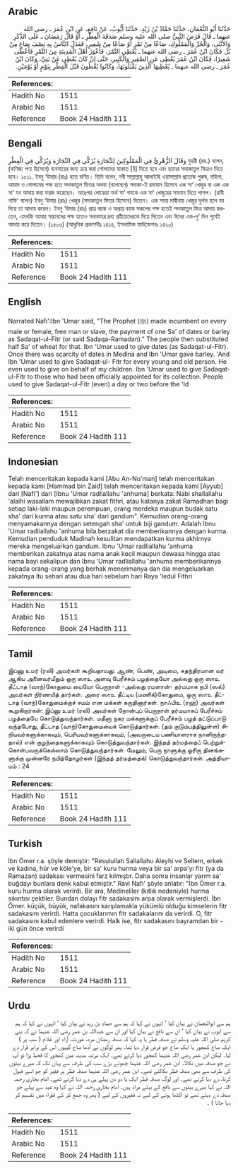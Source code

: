 ## Arabic


<div dir="rtl" lang="ar" style={{fontSize:'larger',backgroundColor:'#f8f9fa',padding:20}}>
حَدَّثَنَا أَبُو النُّعْمَانِ، حَدَّثَنَا حَمَّادُ بْنُ زَيْدٍ، حَدَّثَنَا أَيُّوبُ، عَنْ نَافِعٍ، عَنِ ابْنِ عُمَرَ ـ رضى الله عنهما ـ قَالَ فَرَضَ النَّبِيُّ صلى الله عليه وسلم صَدَقَةَ الْفِطْرِ ـ أَوْ قَالَ رَمَضَانَ ـ عَلَى الذَّكَرِ وَالأُنْثَى، وَالْحُرِّ وَالْمَمْلُوكِ، صَاعًا مِنْ تَمْرٍ أَوْ صَاعًا مِنْ شَعِيرٍ، فَعَدَلَ النَّاسُ بِهِ نِصْفَ صَاعٍ مِنْ بُرٍّ‏.‏ فَكَانَ ابْنُ عُمَرَ ـ رضى الله عنهما ـ يُعْطِي التَّمْرَ، فَأَعْوَزَ أَهْلُ الْمَدِينَةِ مِنَ التَّمْرِ فَأَعْطَى شَعِيرًا، فَكَانَ ابْنُ عُمَرَ يُعْطِي عَنِ الصَّغِيرِ وَالْكَبِيرِ، حَتَّى إِنْ كَانَ يُعْطِي عَنْ بَنِيَّ، وَكَانَ ابْنُ عُمَرَ ـ رضى الله عنهما ـ يُعْطِيهَا الَّذِينَ يَقْبَلُونَهَا، وَكَانُوا يُعْطُونَ قَبْلَ الْفِطْرِ بِيَوْمٍ أَوْ يَوْمَيْنِ‏.‏
</div>
<div style={{backgroundColor:'#f8f9fa',padding:20, marginBottom: 10}}><table> <thead> <tr> <th>References:</th> <th></th> </tr> </thead> <tbody><tr><td>Hadith No</td><td>1511</td></tr><tr><td>Arabic No</td><td>1511</td></tr><tr><td>Reference</td><td>Book 24 Hadith 111</td></tr></tbody></table></div>

## Bengali


<div dir="ltr" lang="bn" style={{fontSize:'larger',backgroundColor:'#f8f9fa',padding:20}}>
وَقَالَ الزُّهْرِيُّ فِي الْمَمْلُوكِينَ لِلتِّجَارَةِ يُزَكَّى فِي التِّجَارَةِ وَيُزَكَّى فِي الْفِطْرِ যুহরী (রহ.) বলেন, (বাণিজ্য পণ্য হিসেবে) ব্যবসায়ের জন্য ক্রয় করা গোলামের যাকাত [1] দিতে হবে এবং তাদের সদাকাতুল ফিত্রও দিতে হবে। ১৫১১. ইবনু ‘উমার (রাঃ) হতে বর্ণিত। তিনি বলেন, নবী সাল্লাল্লাহু আলাইহি ওয়াসাল্লাম প্রত্যেক পুরুষ, মহিলা, আযাদ ও গোলামের পক্ষ হতে সদাকাতুল ফিতর অথবা (বলেছেন) সদাকা-ই রমাযান হিসেবে এক সা‘ খেজুর বা এক এক সা‘ যব আদায় করা ফরজ করেছেন। অতঃপর লোকেরা অর্থ সা‘ গমকে এক সা‘ খেজুরের সমমান দিতে লাগল। (রাবী নাফি‘ বলেন) ইবনু ‘উমার (রাঃ) খেজুর (সদাকাতুল ফিতর হিসেবে) দিতেন। এক সময় মাদ্বীনায় খেজুর দুর্লভ হলে যব দিয়ে তা আদায় করেন। ইবনু ‘উমার (রাঃ) প্রাপ্ত বয়স্ক ও অপ্রাপ্ত বয়স্ক সকলের পক্ষ হতেই সদাকাতুল ফিত্র আদায় করতেন, এমনকি আমার সন্তানদের পক্ষ হতেও সদাকাহর দ্রব্য গ্রহীতাদেরকে দিয়ে দিতেন এবং ঈদের এক-দু’ দিন পূর্বেই আদায় করে দিতেন। (১৫০৩) (আধুনিক প্রকাশনীঃ ১৪১৪, ইসলামিক ফাউন্ডেশনঃ ১৪২০)
</div>
<div style={{backgroundColor:'#f8f9fa',padding:20, marginBottom: 10}}><table> <thead> <tr> <th>References:</th> <th></th> </tr> </thead> <tbody><tr><td>Hadith No</td><td>1511</td></tr><tr><td>Arabic No</td><td>1511</td></tr><tr><td>Reference</td><td>Book 24 Hadith 111</td></tr></tbody></table></div>

## English


<div dir="ltr" lang="en" style={{fontSize:'larger',backgroundColor:'#f8f9fa',padding:20}}>
Narrated Nafi':Ibn 'Umar said, "The Prophet (ﷺ) made incumbent on every male or female, free man or slave, the payment of one Sa' of dates or barley as Sadaqat-ul-Fitr (or said Sadaqa-Ramadan)." The people then substituted half Sa' of wheat for that. Ibn 'Umar used to give dates (as Sadaqat-ul-Fitr). Once there was scarcity of dates in Medina and Ibn 'Umar gave barley. 'And Ibn 'Umar used to give Sadaqat-ul- Fitr for every young and old person. He even used to give on behalf of my children. Ibn 'Umar used to give Sadaqat-ul-Fitr to those who had been officially appointed for its collection. People used to give Sadaqat-ul-Fitr (even) a day or two before the 'Id
</div>
<div style={{backgroundColor:'#f8f9fa',padding:20, marginBottom: 10}}><table> <thead> <tr> <th>References:</th> <th></th> </tr> </thead> <tbody><tr><td>Hadith No</td><td>1511</td></tr><tr><td>Arabic No</td><td>1511</td></tr><tr><td>Reference</td><td>Book 24 Hadith 111</td></tr></tbody></table></div>

## Indonesian


<div dir="ltr" lang="id" style={{fontSize:'larger',backgroundColor:'#f8f9fa',padding:20}}>
Telah menceritakan kepada kami [Abu An-Nu'man] telah menceritakan kepada kami [Hammad bin Zaid] telah menceritakan kepada kami [Ayyub] dari [Nafi'] dari [Ibnu 'Umar radliallahu 'anhuma] berkata: Nabi shallallahu 'alaihi wasallam mewajibkan zakat fithri, atau katanya zakat Ramadhan bagi setiap laki-laki maupun perempuan, orang merdeka maupun budak satu sha' dari kurma atau satu sha' dari gandum". Kemudian orang-orang menyamakannya dengan setengah sha' untuk biji gandum. Adalah Ibnu 'Umar radliallahu 'anhuma bila berzakat dia memberikannya dengan kurma. Kemudian penduduk Madinah kesulitan mendapatkan kurma akhirnya mereka mengeluarkan gandum. Ibnu 'Umar radliallahu 'anhuma memberikan zakatnya atas nama anak kecil maupun dewasa hingga atas nama bayi sekalipun dan Ibnu 'Umar radliallahu 'anhuma memberikannya kepada orang-orang yang berhak menerimanya dan dia mengeluarkan zakatnya itu sehari atau dua hari sebelum hari Raya 'Iedul Fithri
</div>
<div style={{backgroundColor:'#f8f9fa',padding:20, marginBottom: 10}}><table> <thead> <tr> <th>References:</th> <th></th> </tr> </thead> <tbody><tr><td>Hadith No</td><td>1511</td></tr><tr><td>Arabic No</td><td>1511</td></tr><tr><td>Reference</td><td>Book 24 Hadith 111</td></tr></tbody></table></div>

## Tamil


<div dir="ltr" lang="ta" style={{fontSize:'larger',backgroundColor:'#f8f9fa',padding:20}}>
இப்னு உமர் (ரலி) அவர்கள் கூறியதாவது: ஆண், பெண், அடிமை, சுதந்திரமான வர் ஆகிய அனைவர்மீதும் ஒரு ஸாஉ அளவு பேரீச்சம் பழத்தையோ அல்லது ஒரு ஸாஉ தீட்டாத (வாற்)கோதுமை யையோ பெருநாள் -அல்லது ரமளான்- தர்மமாக நபி (ஸல்) அவர்கள் நிர்ணயித் தார்கள். அரை ஸாஉ தீட்டிய (மணிக்)கோதுமை, ஒரு ஸாஉ தீட்டாத (வாற்)கோதுமைக்குச் சமம் என மக்கள் கருதினார்கள். நாஃபிஉ (ரஹ்) அவர்கள் கூறுகிறார்கள்: இப்னு உமர் (ரலி) அவர்கள் நோன்புப் பெருநாள் தர்மமாகப் பேரீச்சம் பழத்தையே கொடுத்துவந்தார்கள். மதீனா நகர மக்களுக்குப் பேரீச்சம் பழத் தட்டுப்பாடு வந்தபோது, தீட்டாத (வாற்)கோதுமையைக் கொடுத்தார்கள். (தம் குடும்பத்திலுள்ள) சிறியவர்களுக்காகவும், பெரியவர்களுக்காகவும், (அவருடைய பணியாளராக நானிருந்ததால்) என் குழந்தைகளுக்காகவும் கொடுத்துவந்தார்கள். இந்தத் தர்மத்தைப் பெற்றுக்கொள்பவருக்கெல்லாம் கொடுத்துவந்தார்கள். மேலும், பெரு நாளுக்கு ஓரிரு தினங்களுக்கு முன்னரே நபித்தோழர்கள் (இந்தத் தர்மத்தைக்) கொடுத்துவந்தார்கள். அத்தியாயம் : 24
</div>
<div style={{backgroundColor:'#f8f9fa',padding:20, marginBottom: 10}}><table> <thead> <tr> <th>References:</th> <th></th> </tr> </thead> <tbody><tr><td>Hadith No</td><td>1511</td></tr><tr><td>Arabic No</td><td>1511</td></tr><tr><td>Reference</td><td>Book 24 Hadith 111</td></tr></tbody></table></div>

## Turkish


<div dir="ltr" lang="tr" style={{fontSize:'larger',backgroundColor:'#f8f9fa',padding:20}}>
İbn Ömer r.a. şöyle demiştir: "Resulullah Sallallahu Aleyhi ve Sellem, erkek ve kadına, hür ve köle'ye, bir sa' kuru hurma veya bir sa' arpa'yı fitr (ya da Ramazan) sadakası vermesini farz kılmıştır. Daha sonra insanlar yarım sa' buğdayı bunlara denk kabul etmiştir." Ravi Nafi' şöyle anlatır: "İbn Ömer r.a. kuru hurma olarak verirdi. Bir ara, Medineliler (kıtlık nedeniyle) hurma sıkıntısı çektiler. Bundan dolayı fitr sadakasını arpa olarak vermişlerdi. İbn Ömer. küçük, büyük, nafakasını karşılamakla yükümlü olduğu kimselerin fitr sadakasını verirdi. Hatta çocuklarımın fitr sadakalarını da verirdi. O, fitr sadakasını kabul edenlere verirdi. Halk ise, fitr sadakasını bayramdan bir - iki gün önce verirdi
</div>
<div style={{backgroundColor:'#f8f9fa',padding:20, marginBottom: 10}}><table> <thead> <tr> <th>References:</th> <th></th> </tr> </thead> <tbody><tr><td>Hadith No</td><td>1511</td></tr><tr><td>Arabic No</td><td>1511</td></tr><tr><td>Reference</td><td>Book 24 Hadith 111</td></tr></tbody></table></div>

## Urdu


<div dir="rtl" lang="ur" style={{fontSize:'larger',backgroundColor:'#f8f9fa',padding:20}}>
ہم سے ابوالنعمان نے بیان کیا ‘ انہوں نے کہا کہ ہم سے حماد بن زید نے بیان کیا ‘ انہوں نے کہا کہ ہم سے ایوب نے بیان کیا ‘ ان سے نافع نے بیان کیا اور ان سے عبداللہ بن عمر رضی اللہ عنہما نے کہ نبی کریم صلی اللہ علیہ وسلم نے صدقہ فطر یا یہ کہا کہ صدقہ رمضان مرد، عورت، آزاد اور غلام ( سب پر ) ایک صاع کھجور یا ایک صاع جَو فرض قرار دیا تھا۔ پھر لوگوں نے آدھا صاع گیہوں اس کے برابر قرار دے لیا۔ لیکن ابن عمر رضی اللہ عنہما کھجور دیا کرتے تھے۔ ایک مرتبہ مدینہ میں کھجور کا قحط پڑا تو آپ نے جو صدقہ میں نکالا۔ ابن عمر رضی اللہ عنہما چھوٹے بڑے سب کی طرف سے یہاں تک کہ میرے بیٹوں کی طرف سے بھی صدقہ فطر نکالتے تھے۔ ابن عمر رضی اللہ عنہما صدقہ فطر ہر فقیر کو جو اسے قبول کرتا، دے دیا کرتے تھے۔ اور لوگ صدقہ فطر ایک یا دو دن پہلے ہی دے دیا کرتے تھے۔ امام بخاری رحمہ اللہ نے کہا میرے بیٹوں سے نافع کے بیٹے مراد ہیں۔ امام بخاری رحمہ اللہ نے کہا وہ عید سے پہلے جو صدقہ دے دیتے تھے تو اکٹھا ہونے کے لیے نہ فقیروں کے لیے ( پھر وہ جمع کر کے فقراء میں تقسیم کر دیا جاتا ) ۔
</div>
<div style={{backgroundColor:'#f8f9fa',padding:20, marginBottom: 10}}><table> <thead> <tr> <th>References:</th> <th></th> </tr> </thead> <tbody><tr><td>Hadith No</td><td>1511</td></tr><tr><td>Arabic No</td><td>1511</td></tr><tr><td>Reference</td><td>Book 24 Hadith 111</td></tr></tbody></table></div>